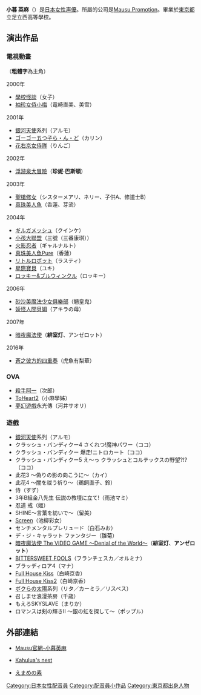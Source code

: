 {{update|time=2015-02-02T15:46:50+00:00}}
{{noteTA|G1=Anime}}
{{配音員
|姓名= 小暮英麻
|圖片= 
|尺寸= 
|簡介= 
|原名= 
|外文名= 
|外文= 
|羅馬拼音= 
|英文名= 
|綽號= {{lang|ja|英麻さま、えまさま}}
|藝名= 
|生年= 1976
|生月= 10
|生日= 31
|出生地= {{JPN}}[[東京都|東京都]]
|出身地= 
|歿年= 
|歿月= 
|歿日= 
|死沒地= 
|國籍= 
|籍貫= 
|血型= AB型
|配演語言= 
|教育程度= 
|所屬= [[Mausu_Promotion|Mausu Promotion]]
|宗教信仰= 
|配偶= 
|活動時期= 1999年 -
|出道作= 
|代表作= 珍妮·巴斯頓（[[浮游泉大冒險|浮游泉大冒險]]）<br />緋室燈（[[暗夜魔法使|暗夜魔法使]]）
|網站= 
|其他= 
}}

{{Japanese|japanese=小暮 英麻|kana=こぐれ えま|romaji=Kogure Ema}}

'''小暮 英麻'''（{{bd|1976年|10月31日|catIdx=Kogure Ema}}）是[[日本|日本]][[女性|女性]][[声優|声優]]。所屬的公司是[[Mausu_Promotion|Mausu Promotion]]。畢業於[[東京都|東京都]]立足立西高等學校。

==演出作品==

===電視動畫===
（'''粗體字'''為主角）
;2000年

*[[學校怪談_(動畫)|學校怪談]]（女子） 
*[[袖珍女侍小梅|袖珍女侍小梅]]（竜崎直美、美雪） 
;2001年

*[[銀河天使|銀河天使]]系列（アルモ） 
*[[ゴーゴー五つ子ら・ん・ど|ゴーゴー五つ子ら・ん・ど]]（カリン） 
*[[花右京女侍隊|花右京女侍隊]]（りんご） 
;2002年

*[[浮游泉大冒險|浮游泉大冒險]]（'''珍妮·巴斯頓'''） 
;2003年

*[[聖槍修女|聖槍修女]]（シスターメアリ、ネリー、子供A、修道士B） 
*[[真珠美人魚|真珠美人魚]]（香蓮、芽流） 

;2004年
*[[ギルガメッシュ|ギルガメッシュ]]（クインケ） 
*[[小孩大聯盟|小孩大聯盟]]（三號（三番康琪）） 
*[[火影忍者|火影忍者]]（ギャルナルト） 
*[[真珠美人魚|真珠美人魚Pure]]（香蓮） 
*[[リトルロボット|リトルロボット]]（ラスティ） 
*[[星際寶貝|星際寶貝]]（ユキ） 
*[[ロッキー&ブルウィンクル|ロッキー&ブルウィンクル]]（ロッキー） 

;2006年
*[[砂沙美魔法少女俱樂部|砂沙美魔法少女俱樂部]]（魎皇鬼） 
*[[妖怪人間貝姆|妖怪人間貝姆]]（アキラの母） 

;2007年
*[[暗夜魔法使|暗夜魔法使]]（'''緋室灯'''、アンゼロット）

;2016年
*[[蒼之彼方的四重奏|蒼之彼方的四重奏]]（虎魚有梨華）

===OVA===
*[[殺手阿一|殺手阿一]]（次郎） 
*[[ToHeart2|ToHeart2]]（小麻學姊） 
*[[夢幻遊戲|夢幻遊戲]]永光傳（河井サオリ）

===遊戲===
*[[銀河天使|銀河天使]]系列（アルモ） 
*クラッシュ・バンディクー4 さくれつ!魔神パワー（ココ） 
*クラッシュ・バンディクー 爆走!ニトロカート（ココ） 
*クラッシュ・バンディクー5 え～っ クラッシュとコルテックスの野望?!?（ココ） 
*此花3 〜偽りの影の向こうに〜（カイ） 
*此花4 〜闇を祓う祈り〜（鵜飼直子、鈴） 
*侍（すず） 
*3年B組金八先生 伝説の教壇に立て!（雨池マミ） 
*忍道 戒（姬） 
*SHINE〜言葉を紡いで〜（留美） 
*[[Screen|Screen]]（池柳彩女） 
*センチメンタルプレリュード（白石みお） 
*デ・ジ・キャラット ファンタジー（雛菊） 
*[[暗夜魔法使|暗夜魔法使 The VIDEO GAME 〜Denial of the World〜]]（'''緋室灯'''、'''アンゼロット'''） 
*[[BITTERSWEET_FOOLS|BITTERSWEET FOOLS]]（フランチェスカ／オルミナ） 
*ブラッディロア4（マナ） 
*[[Full_House_Kiss|Full House Kiss]]（白崎京香） 
*[[Full_House_Kiss2|Full House Kiss2]]（白崎京香） 
*[[ボクらの太陽|ボクらの太陽]]系列（リタ／カーミラ／リスベス） 
*召しませ浪漫茶房（千歳） 
*もえろSKYSLAVE（まりか） 
*ロマンスは剣の輝きII 〜銀の虹を探して〜（ポップル）

==外部連結==
*{{ja}}[http://www.mausu.net/talent/tpdb_view.cgi?UID=25 Mausu官網-小暮英麻] {{Wayback|url=http://www.mausu.net/talent/tpdb_view.cgi?UID=25 |date=20160331014937 }}
*{{ja}}[https://web.archive.org/web/20080513193331/http://kahlua.web.infoseek.co.jp/ Kahulua's nest]
*{{ja}}[https://web.archive.org/web/20080430045648/http://emame.net/ えまめの素]

{{Authority control}}
{{DEFAULTSORT:Kogure Ema}}
[[Category:日本女性配音員|Category:日本女性配音員]]
[[Category:配音員小作品|Category:配音員小作品]]
[[Category:東京都出身人物|Category:東京都出身人物]]